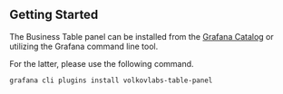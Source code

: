 
## Getting Started

The Business Table panel can be installed from the [Grafana Catalog](https://grafana.com/grafana/plugins/volkovlabs-table-panel/) or utilizing the Grafana command line tool.

<Youtube
  id="1qYzHfPXJF8"
  title="Install Business Suite plugins in Cloud, OSS, Enterprise. Getting started with the Business Suite."
/>

For the latter, please use the following command.

```sh
grafana cli plugins install volkovlabs-table-panel
```
